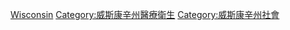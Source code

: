 [[Category:死於美國各州|Wisconsin]]
[[Category:威斯康辛州醫療衛生|Category:威斯康辛州醫療衛生]]
[[Category:威斯康辛州社會|Category:威斯康辛州社會]]